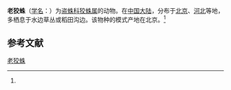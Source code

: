 {{Speciesbox
| name = 老狡蛛
| status = 
| status_system = 
| image = 
| genus = Dolomedes
| species = senilis
| authority = (Simon, 1880)<ref name='id13965'>{{cite web| url =http://www.bioinfo.cn/db05/BjdwSpecies.php?action=view&id=13965| title =老狡蛛| work =《中国动物物种编目数据库》| publisher =中国科学院微生物研究所| author =中国科学院动物研究所| accessdate =2009-04-28| deadurl =yes| archiveurl =https://web.archive.org/web/20160305101910/http://www.bioinfo.cn/db05/BjdwSpecies.php?action=view&id=13965| archivedate =2016-03-05}}</ref>
}}

'''老狡蛛'''（[[学名|学名]]：{{lang|la|''Dolomedes senilis''}}）为[[盗蛛科|盗蛛科]][[狡蛛属|狡蛛属]]的动物。在[[中国大陆|中国大陆]]，分布于[[北京|北京]]、[[河北|河北]]等地，多栖息于水边草丛或稻田沟边。该物种的模式产地在北京。<ref name='id13965'/>

== 参考文献 ==
{{reflist}}

{{Wikispecies|Dolomedes senilis}}
{{Taxonbar|from=Q2267482}}

[[Category:狡蛛属|老狡蛛]]


{{蜘蛛小作品}}